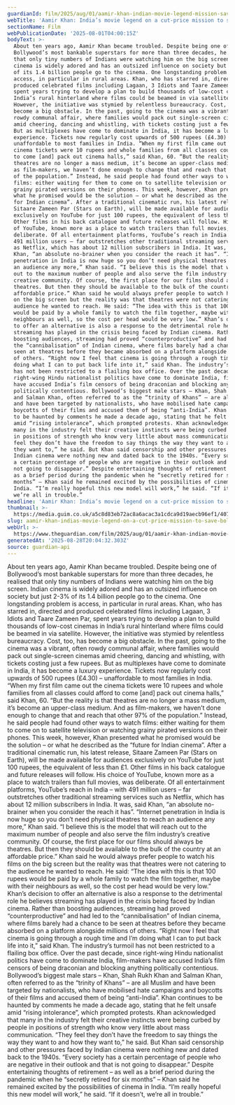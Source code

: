 ```yaml
---
guardianId: film/2025/aug/01/aamir-khan-indian-movie-legend-mission-save-bollywood
webTitle: 'Aamir Khan: India’s movie legend on a cut-price mission to save Bollywood'
sectionName: Film
webPublicationDate: '2025-08-01T04:00:15Z'
bodyText: >-
  About ten years ago, Aamir Khan became troubled. Despite being one of
  Bollywood’s most bankable superstars for more than three decades, he realised
  that only tiny numbers of Indians were watching him on the big screen. Indian
  cinema is widely adored and has an outsized influence on society but just 2-3%
  of its 1.4 billion people go to the cinema. One longstanding problem is
  access, in particular in rural areas. Khan, who has starred in, directed and
  produced celebrated films including Lagaan, 3 Idiots and Taare Zameen Par,
  spent years trying to develop a plan to build thousands of low-cost cinemas in
  India’s rural hinterland where films could be beamed in via satellite.
  However, the initiative was stymied by relentless bureaucracy. Cost, too, has
  become a big obstacle. In the past, going to the cinema was a vibrant, often
  rowdy communal affair, where families would pack out single-screen cinemas
  amid cheering, dancing and whistling, with tickets costing just a few rupees.
  But as multiplexes have come to dominate in India, it has become a luxury
  experience. Tickets now regularly cost upwards of 500 rupees (£4.30) –
  unaffordable to most families in India. “When my first film came out the
  cinema tickets were 10 rupees and whole families from all classes could afford
  to come [and] pack out cinema halls,” said Khan, 60. “But the reality is that
  theatres are no longer a mass medium, it’s become an upper-class medium. And
  as film-makers, we haven’t done enough to change that and reach that other 97%
  of the population.” Instead, he said people had found other ways to watch
  films: either waiting for them to come on to satellite television or watching
  grainy pirated versions on their phones. This week, however, Khan presented
  what he promised would be the solution – or what he described as the “future
  for Indian cinema”. After a traditional cinematic run, his latest release,
  Sitaare Zameen Par (Stars on Earth), will be made available for audiences
  exclusively on YouTube for just 100 rupees, the equivalent of less than £1.
  Other films in his back catalogue and future releases will follow. His choice
  of YouTube, known more as a place to watch trailers than full movies, was
  deliberate. Of all entertainment platforms, YouTube’s reach in India – with
  491 million users – far outstretches other traditional streaming services such
  as Netflix, which has about 12 million subscribers in India. It was, said
  Khan, “an absolute no-brainer when you consider the reach it has”. “Internet
  penetration in India is now huge so you don’t need physical theatres to reach
  an audience any more,” Khan said. “I believe this is the model that will reach
  out to the maximum number of people and also serve the film industry’s
  creative community. Of course, the first place for our films should always be
  theatres. But then they should be available to the bulk of the country at an
  affordable price.” Khan said he would always prefer people to watch his films
  on the big screen but the reality was that theatres were not catering to the
  audience he wanted to reach. He said: “The idea with this is that 100 rupees
  would be paid by a whole family to watch the film together, maybe with their
  neighbours as well, so the cost per head would be very low.” Khan’s decision
  to offer an alternative is also a response to the detrimental role he believes
  streaming has played in the crisis being faced by Indian cinema. Rather than
  boosting audiences, streaming had proved “counterproductive” and had led to
  the “cannibalisation” of Indian cinema, where films barely had a chance to be
  seen at theatres before they became absorbed on a platform alongside millions
  of others. “Right now I feel that cinema is going through a rough time and I’m
  doing what I can to put back life into it,” said Khan. The industry’s turmoil
  has not been restricted to a flailing box office. Over the past decade, since
  right-wing Hindu nationalist politics have come to dominate India, film-makers
  have accused India’s film censors of being draconian and blocking anything
  politically contentious. Bollywood’s biggest male stars – Khan, Shah Rukh Khan
  and Salman Khan, often referred to as the “trinity of Khans” – are all Muslim
  and have been targeted by nationalists, who have mobilised hate campaigns and
  boycotts of their films and accused them of being “anti-India”. Khan continues
  to be haunted by comments he made a decade ago, stating that he felt unsafe
  amid “rising intolerance”, which prompted protests. Khan acknowledged that
  many in the industry felt their creative instincts were being curbed by people
  in positions of strength who know very little about mass communication. “They
  feel they don’t have the freedom to say things the way they want to and how
  they want to,” he said. But Khan said censorship and other pressures faced by
  Indian cinema were nothing new and dated back to the 1940s. “Every society has
  a certain percentage of people who are negative in their outlook and that is
  not going to disappear.” Despite entertaining thoughts of retirement – as well
  as a brief period during the pandemic when he “secretly retired for six
  months” – Khan said he remained excited by the possibilities of cinema in
  India. “I’m really hopeful this new model will work,” he said. “If it doesn’t,
  we’re all in trouble.”
headline: 'Aamir Khan: India’s movie legend on a cut-price mission to save Bollywood'
thumbnail: >-
  https://media.guim.co.uk/a5c8d83eb72ac8a6acac3a1cdca9d19aecb96ef1/407_0_4066_3253/500.jpg
slug: aamir-khan-indias-movie-legend-on-a-cut-price-mission-to-save-bollywood
webUrl: >-
  https://www.theguardian.com/film/2025/aug/01/aamir-khan-indian-movie-legend-mission-save-bollywood
generatedAt: '2025-08-28T20:04:32.303Z'
source: guardian-api
---
```

About ten years ago, Aamir Khan became troubled. Despite being one of Bollywood’s most bankable superstars for more than three decades, he realised that only tiny numbers of Indians were watching him on the big screen. Indian cinema is widely adored and has an outsized influence on society but just 2-3% of its 1.4 billion people go to the cinema. One longstanding problem is access, in particular in rural areas. Khan, who has starred in, directed and produced celebrated films including Lagaan, 3 Idiots and Taare Zameen Par, spent years trying to develop a plan to build thousands of low-cost cinemas in India’s rural hinterland where films could be beamed in via satellite. However, the initiative was stymied by relentless bureaucracy. Cost, too, has become a big obstacle. In the past, going to the cinema was a vibrant, often rowdy communal affair, where families would pack out single-screen cinemas amid cheering, dancing and whistling, with tickets costing just a few rupees. But as multiplexes have come to dominate in India, it has become a luxury experience. Tickets now regularly cost upwards of 500 rupees (£4.30) – unaffordable to most families in India. “When my first film came out the cinema tickets were 10 rupees and whole families from all classes could afford to come [and] pack out cinema halls,” said Khan, 60. “But the reality is that theatres are no longer a mass medium, it’s become an upper-class medium. And as film-makers, we haven’t done enough to change that and reach that other 97% of the population.” Instead, he said people had found other ways to watch films: either waiting for them to come on to satellite television or watching grainy pirated versions on their phones. This week, however, Khan presented what he promised would be the solution – or what he described as the “future for Indian cinema”. After a traditional cinematic run, his latest release, Sitaare Zameen Par (Stars on Earth), will be made available for audiences exclusively on YouTube for just 100 rupees, the equivalent of less than £1. Other films in his back catalogue and future releases will follow. His choice of YouTube, known more as a place to watch trailers than full movies, was deliberate. Of all entertainment platforms, YouTube’s reach in India – with 491 million users – far outstretches other traditional streaming services such as Netflix, which has about 12 million subscribers in India. It was, said Khan, “an absolute no-brainer when you consider the reach it has”. “Internet penetration in India is now huge so you don’t need physical theatres to reach an audience any more,” Khan said. “I believe this is the model that will reach out to the maximum number of people and also serve the film industry’s creative community. Of course, the first place for our films should always be theatres. But then they should be available to the bulk of the country at an affordable price.” Khan said he would always prefer people to watch his films on the big screen but the reality was that theatres were not catering to the audience he wanted to reach. He said: “The idea with this is that 100 rupees would be paid by a whole family to watch the film together, maybe with their neighbours as well, so the cost per head would be very low.” Khan’s decision to offer an alternative is also a response to the detrimental role he believes streaming has played in the crisis being faced by Indian cinema. Rather than boosting audiences, streaming had proved “counterproductive” and had led to the “cannibalisation” of Indian cinema, where films barely had a chance to be seen at theatres before they became absorbed on a platform alongside millions of others. “Right now I feel that cinema is going through a rough time and I’m doing what I can to put back life into it,” said Khan. The industry’s turmoil has not been restricted to a flailing box office. Over the past decade, since right-wing Hindu nationalist politics have come to dominate India, film-makers have accused India’s film censors of being draconian and blocking anything politically contentious. Bollywood’s biggest male stars – Khan, Shah Rukh Khan and Salman Khan, often referred to as the “trinity of Khans” – are all Muslim and have been targeted by nationalists, who have mobilised hate campaigns and boycotts of their films and accused them of being “anti-India”. Khan continues to be haunted by comments he made a decade ago, stating that he felt unsafe amid “rising intolerance”, which prompted protests. Khan acknowledged that many in the industry felt their creative instincts were being curbed by people in positions of strength who know very little about mass communication. “They feel they don’t have the freedom to say things the way they want to and how they want to,” he said. But Khan said censorship and other pressures faced by Indian cinema were nothing new and dated back to the 1940s. “Every society has a certain percentage of people who are negative in their outlook and that is not going to disappear.” Despite entertaining thoughts of retirement – as well as a brief period during the pandemic when he “secretly retired for six months” – Khan said he remained excited by the possibilities of cinema in India. “I’m really hopeful this new model will work,” he said. “If it doesn’t, we’re all in trouble.”
